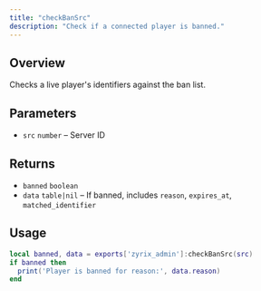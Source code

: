 ```yaml
---
title: "checkBanSrc"
description: "Check if a connected player is banned."
---
```


## Overview
Checks a live player's identifiers against the ban list.

## Parameters
- `src` `number` – Server ID

## Returns
- `banned` `boolean`
- `data` `table|nil` – If banned, includes `reason`, `expires_at`, `matched_identifier`

## Usage
```lua
local banned, data = exports['zyrix_admin']:checkBanSrc(src)
if banned then
  print('Player is banned for reason:', data.reason)
end